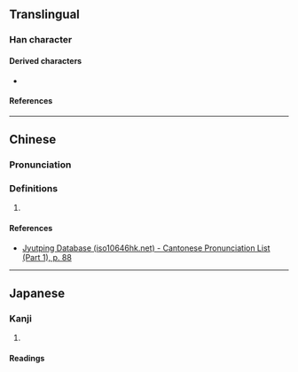 {{character info/new}}
==Translingual==

===Han character===
{{Han char|rn=32|rad=土|as=11|sn=14|four=40111|canj=GIXP|ids=⿰土鹿}}

====Derived characters====
* {{l|mul|[[𡒲]], [[𦿖]], [[𡔙]]}}

====References====
{{Han ref|kx=0236.420|dkj=05389|hdz=10482.020|uh=5876}}

----

==Chinese==
{{zh-forms}}

===Pronunciation===
{{zh-pron
|m=lù
|c=luk6
|cat=
}}

===Definitions===
{{zh-hanzi}}

# {{rfdef|zh}}

====References====
* [http://www.iso10646hk.net/jp/document/download.jsp Jyutping Database (iso10646hk.net) - Cantonese Pronunciation List (Part 1), p. 88]

----

==Japanese==

===Kanji===
{{ja-kanji|grade=|rs=土11}}

# {{rfdef|ja|sort=土11}}

====Readings====
{{ja-readings|on=[[こく]] (koku)|kun=}}